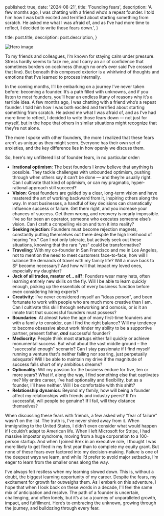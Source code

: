 
  published: true,
  date: '2024-08-21',
  title: 'Founding fears',
  description:
    'A few months ago, I was chatting with a friend who’s a repeat founder. I told him how I was both excited and terrified about starting something from scratch. He asked me what I was afraid of, and as I’ve had more time to reflect, I decided to write those fears down.',
}

  title: post.title,
  description: post.description,
}


<Image src={hero} alt="Hero image" />

To my friends and colleagues, I’m known for staying calm under pressure. Stress hardly seems to faze me, and I carry an air of confidence that sometimes borders on cockiness (though no one’s ever said I’ve crossed that line). But beneath this composed exterior is a whirlwind of thoughts and emotions that I’ve learned to process internally.

In the coming months, I’ll be embarking on a journey I’ve never taken before: becoming a founder. It’s a path filled with unknowns, and if you listen to most founders, you’ll hear an endless litany of reasons why it’s a terrible idea. A few months ago, I was chatting with a friend who’s a repeat founder. I told him how I was both excited and terrified about starting something from scratch. He asked me what I was afraid of, and as I’ve had more time to reflect, I decided to write those fears down — not just for myself, but in the hope that others in similar situations might recognize that they’re not alone.

The more I spoke with other founders, the more I realized that these fears aren’t as unique as they might seem. Everyone has their own set of anxieties, and the key difference lies in how openly we discuss them.

So, here's my unfiltered list of founder fears, in no particular order:

- **Irrational optimism**: The best founders I know believe that anything is possible. They tackle challenges with unbounded optimism, pushing through when others say it can’t be done — and they’re usually right. Can I cultivate that kind of optimism, or can my pragmatic, hyper-rational approach still succeed?
- **Vision**: Great founders are guided by a clear, long-term vision and have mastered the art of working backward from it, inspiring others along the way. In most businesses, a handful of key decisions can dramatically influence success or failure. Get them right, and you increase your chances of success. Get them wrong, and recovery is nearly impossible. I’ve so far been an operator, someone who executes someone else’s vision. Can I craft a compelling vision and turn it into reality?
- **Seeking rejection**: Founders must become rejection magnets, constantly putting themselves out there despite the high likelihood of hearing "no." Can I not only tolerate, but actively seek out these situations, knowing that the rare "yes" could be transformative?
- **Traveling**: With my co-founder in San Francisco and me in Los Angeles, not to mention the need to meet customers face-to-face, how will I balance the demands of travel with my family life? Will a move back to SF become necessary? And how will that impact my loved ones, especially my daughter?
- **Jack of all trades, master of... all?**: Founders wear many hats, often learning entirely new skills on the fly. Will I be able to learn quickly enough, picking up the essentials of every business function before even considering hiring experts?
- **Creativity**: I've never considered myself an "ideas person", and been fortunate to work with people who are much more creative than I am. Can I cultivate this skill through networking and osmosis, or is it an innate trait that successful founders must possess?
- **Boundaries**: At almost twice the age of many first-time founders and with a family to consider, can I find the right balance? Will my tendency to become obsessive about work hinder my ability to be a supportive partner, present father, **_and_** successful founder?
- **Mediocrity**: People think most startups either fail quickly or achieve monumental success. But what about the vast middle ground – the "successful enough" scenario? Can I stay passionate if I find myself running a venture that's neither failing nor soaring, just perpetually adequate? Will I be able to maintain my drive if the magnitude of success falls short of my ambitious dreams?
- **Optionality**: Will my passion for the business endure for five, ten or more years? What if, along the way, I find something else that captivates me? My entire career, I’ve had optionality and flexibility, but as a founder, I’ll have neither. Will I be comfortable with this shift?
- **Relationship dynamics**: Beyond my family, how will being a founder affect my relationships with friends and industry peers? If I’m successful, will people be genuine? If I fail, will they distance themselves?

When discussing these fears with friends, a few asked why “fear of failure” wasn’t on the list. The truth is, I’ve never shied away from it. When immigrating to the United States, I didn’t even consider what would happen if I couldn’t adapt to American life. When I left Microsoft for Stripe, I had massive impostor syndrome, moving from a huge corporation to a 100-person startup. And when I joined Brex in an executive role, I thought I was more likely to get fired in my first year than to complete my equity grant. But none of these fears ever factored into my decision-making. Failure is one of the deepest ways we learn, and while I’d prefer to avoid major setbacks, I’m eager to learn from the smaller ones along the way.

I’ve always felt restless when my learning slowed down. This is, without a doubt, the biggest learning opportunity of my career. Despite the fears, my excitement for growth far outweighs them. As I embark on this adventure, I hope that when I look back on these words in a decade, I'll feel the same mix of anticipation and resolve. The path of a founder is uncertain, challenging, and often lonely, but it’s also a journey of unparalleled growth, impact, and fulfillment. Here’s to embracing the unknown, growing through the journey, and bulldozing through every fear.

